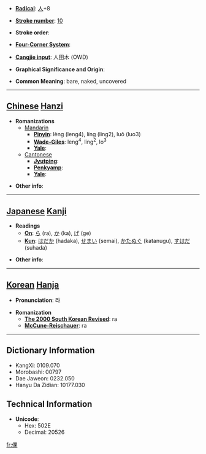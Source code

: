 * '''[[Wiktionary:Chinese radical index| Radical]]''': [[Wiktionary:Chinese radical index 人|人]]+8

* '''[[Wiktionary:Chinese total strokes index|Stroke number]]''': [[Wiktionary:Chinese total strokes index 10|10]]

* '''Stroke order''': 

* '''[[Wiktionary:Chinese four corner index|Four-Corner System]]''': 

* '''[[Wiktionary:Chinese Cangjie index|Cangjie input]]''': 人田木 (OWD)

* '''Graphical Significance and Origin''': 

* '''Common Meaning''': bare, naked, uncovered

----

== [[Chinese]] [[Hanzi]] ==

* '''Romanizations'''
** [[Mandarin]]
*** '''[[Pinyin]]''': lèng (leng4), líng (ling2), luǒ (luo3)
*** '''[[Wade-Giles]]''': leng<sup>4</sup>, ling<sup>2</sup>, lo<sup>3</sup>
*** '''[[Yale]]''': 
**[[Cantonese]]
***'''[[Jyutping]]''':
***'''[[Penkyamp]]''': 
***'''[[Yale]]''': 

* '''Other info''': 

----

== [[Japanese]] [[Kanji]] ==

* '''Readings'''
** '''[[On]]''': [[ら]] (ra), [[か]] (ka), [[げ]] (ge)
** '''[[Kun]]''': [[はだか]] (hadaka), [[せまい]] (semai), [[かたぬぐ]] (katanugu), [[すはだ]] (suhada)

* '''Other info''':  

----

== [[Korean]] [[Hanja]] ==

* '''Pronunciation''': 라

* '''Romanization'''
** '''[[The 2000 South Korean Revised Romanization|The 2000 South Korean Revised]]''': ra
** '''[[McCune-Reischauer]]''': ra

----

== Dictionary Information ==

* KangXi: 0109.070
* Morobashi: 00797
* Dae Jaweon: 0232.050
* Hanyu Da Zidian: 10177.030

== Technical Information ==

* '''Unicode''':
** Hex: 502E
** Decimal: 20526

[[fr:倮]]